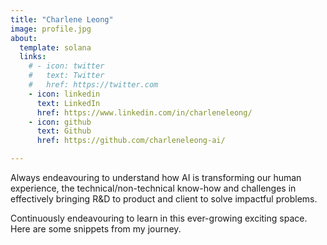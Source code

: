 ```yaml
---
title: "Charlene Leong"
image: profile.jpg
about:
  template: solana
  links:
    # - icon: twitter
    #   text: Twitter
    #   href: https://twitter.com
    - icon: linkedin
      text: LinkedIn
      href: https://www.linkedin.com/in/charleneleong/
    - icon: github
      text: Github
      href: https://github.com/charleneleong-ai/

---
```


Always endeavouring to understand how AI is transforming our human experience, the technical/non-technical know-how and challenges in effectively bringing R&D to product and client to solve impactful problems.

Continuously endeavouring to learn in this ever-growing exciting space. Here are some snippets from my journey.
